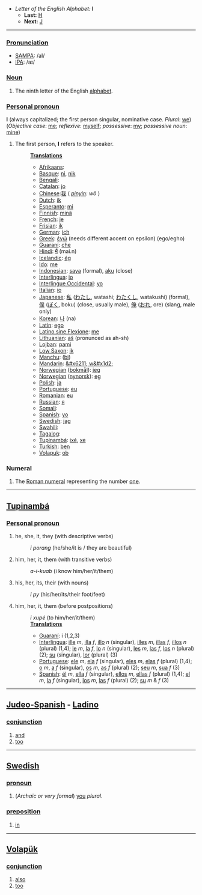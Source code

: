 *''Letter of the English Alphabet:'' '''I'''
**'''Last:''' [[H]]
**'''Next:''' [[J]]
----

===[[Pronunciation]]===
*[[w:SAMPA|SAMPA]]: /aI/
*[[w:IPA|IPA]]: /aɪ/

===[[Noun]]===
#The ninth letter of the English [[alphabet]].

===[[Personal pronoun]]===
'''I''' (always capitalized; the first person singular, nominative case. ''Plural'': [[we]])<br>
(''Objective case'': [[me]]; ''reflexive'': [[myself]]; ''possessive'': [[my]]; ''possessive noun'': [[mine]])


# The first person, '''I''' refers to the speaker.
#:'''[[Translation]]s'''
#:*[[Afrikaans]]:[[]]
#:*[[Basque]]: [[ni]], [[nik]]
#:*[[Bengali]]: [[]]
#:*[[Catalan]]: [[jo]]
#:*[[Chinese]]:[[我]] ( ''[[pinyin]]: wǒ'' )
#:*[[Dutch]]: [[ik]]
#:*[[Esperanto]]: [[mi]]
#:*[[Finnish]]: [[minä]]
#:*[[French]]: [[je]]
#:*[[Frisian]]: [[ik]]
#:*[[German]]: [[ich]]
#:*[[Greek]]: [[έγώ]] (needs different accent on epsilon) (ego/egho)
#:*[[Guaraní]]: [[che]]
#:*[[Hindi]]: [[मैं]] (mai.n)
#:*[[Icelandic]]: [[ég]]
#:*[[Ido]]: [[me]]
#:*[[Indonesian]]: [[saya]] (formal), [[aku]] (close)
#:*[[Interlingua]]: [[io]]
#:*[[Interlingue Occidental]]: [[yo]]
#:*[[Italian]]: [[io]]
#:*[[Japanese]]: [[私]] ([[わたし]], watashi; [[わたくし]], watakushi) (formal), [[僕]] ([[ぼく]], boku) (close, usually male), [[俺]] ([[おれ]], ore) (slang, male only)
#:*[[Korean]]: [[나]] (na)
#:*[[Latin]]: [[ego]]
#:*[[Latino sine Flexione]]: [[me]]
#:*[[Lithuanian]]: [[aš]] (pronunced as ah-sh)
#:*[[Lojban]]: [[pami]]
#:*[[Low Saxon]]: [[ik (pd)|ik]]
#:*[[Manchu]]: ([[bi]])
#:*[[Mandarin]]: [[&#x6211; w&#x1d2;]]
#:*[[Norwegian]] ([[bokmål]]): [[jeg]]
#:*[[Norwegian]] ([[nynorsk]]): [[eg]]
#:*[[Polish]]: [[ja]]
#:*[[Portuguese]]: [[eu]]
#:*[[Romanian]]: [[eu]]
#:*[[Russian]]: [[я]]
#:*[[Somali]]: [[]]
#:*[[Spanish]]: [[yo]]
#:*[[Swedish]]: [[jag]]
#:*[[Swahili]]: [[]]
#:*[[Tagalog]]: [[]]
#:*[[Tupinambá]]: [[ixé]], [[xe]]
#:*[[Turkish]]: [[ben]]
#:*[[Volapuk]]: [[ob]]

===Numeral===
#The [[Roman numeral]] representing the number [[one]].

----

==[[Tupinambá]]==
===[[Personal pronoun]]===
# he, she, it, they (with descriptive verbs)
#:''i porang'' (he/she/it is / they are beautiful)
# him, her, it, them (with transitive verbs)
#:''a-i-kuab'' (i know him/her/it/them)
# his, her, its, their (with nouns)
#:''i py'' (his/her/its/their foot/feet)
# him, her, it, them (before postpositions)
#:''i xupé'' (to him/her/it/them)
#:'''[[Translation]]s'''
#:*[[Guaraní]]: i (1,2,3)
#:*[[Interlingua]]: [[ille]] ''m'', [[illa]] ''f'', [[illo]] ''n'' (singular), [[illes]] ''m'', [[illas]] ''f'', [[illos]] ''n'' (plural) (1,4); [[le]] ''m'', [[la]] ''f'', [[lo]] ''n'' (singular), [[les]] ''m'', [[las]] ''f'', [[los]] ''n'' (plural) (2); [[su]] (singular), [[lor]] (plural) (3)
#:*[[Portuguese]]: [[ele]] ''m'', [[ela]] ''f'' (singular), [[eles]] ''m'', [[elas]] ''f'' (plural) (1,4); [[o]] ''m'', [[a]] ''f'' (singular), [[os]] ''m'', [[as]] ''f'' (plural) (2); [[seu]] ''m'', [[sua]] ''f'' (3)
#:*[[Spanish]]: [[él]] ''m'', [[ella]] ''f'' (singular), [[ellos]] ''m'', [[ellas]] ''f'' (plural) (1,4); [[el]] ''m'', [[la]] ''f'' (singular), [[los]] ''m'', [[las]] ''f'' (plural) (2); [[su]] ''m'' & ''f'' (3)

----

== [[Judeo-Spanish]] - [[Ladino]] == 
=== [[conjunction]] === 
# [[and]]
# [[too]]

----

== [[Swedish]] ==
=== [[pronoun]] ===
# (''Archaic or very formal'') [[you]] ''plural''.

=== [[preposition]] ===
# [[in]]

----

== [[Volapük]] == 
=== [[conjunction]] === 
# [[also]]
# [[too]]